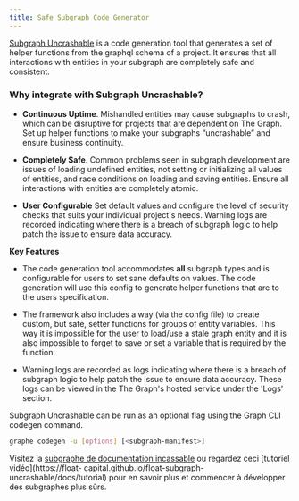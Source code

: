 ```yaml
---
title: Safe Subgraph Code Generator
---
```


[Subgraph Uncrashable](https://float-capital.github.io/float-subgraph-uncrashable/) is a code generation tool that generates a set of helper functions from the graphql schema of a project. It ensures that all interactions with entities in your subgraph are completely safe and consistent.

### Why integrate with Subgraph Uncrashable?

- **Continuous Uptime**. Mishandled entities may cause subgraphs to crash, which can be disruptive for projects that are dependent on The Graph. Set up helper functions to make your subgraphs “uncrashable” and ensure business continuity.

- **Completely Safe**. Common problems seen in subgraph development are issues of loading undefined entities, not setting or initializing all values of entities, and race conditions on loading and saving entities. Ensure all interactions with entities are completely atomic.

- **User Configurable** Set default values and configure the level of security checks that suits your individual project's needs. Warning logs are recorded indicating where there is a breach of subgraph logic to help patch the issue to ensure data accuracy.

**Key Features**

- The code generation tool accommodates **all** subgraph types and is configurable for users to set sane defaults on values. The code generation will use this config to generate helper functions that are to the users specification.

- The framework also includes a way (via the config file) to create custom, but safe, setter functions for groups of entity variables. This way it is impossible for the user to load/use a stale graph entity and it is also impossible to forget to save or set a variable that is required by the function.

- Warning logs are recorded as logs indicating where there is a breach of subgraph logic to help patch the issue to ensure data accuracy. These logs can be viewed in the The Graph's hosted service under the 'Logs' section.

Subgraph Uncrashable can be run as an optional flag using the Graph CLI codegen command.

```sh
graphe codegen -u [options] [<subgraph-manifest>]
```

Visitez la [subgraphe de documentation incassable](https://float-capital.github.io/float-subgraph-uncrashable/docs/) ou regardez ceci [tutoriel vidéo](https://float- capital.github.io/float-subgraph-uncrashable/docs/tutorial) pour en savoir plus et commencer à développer des subgraphes plus sûrs.
